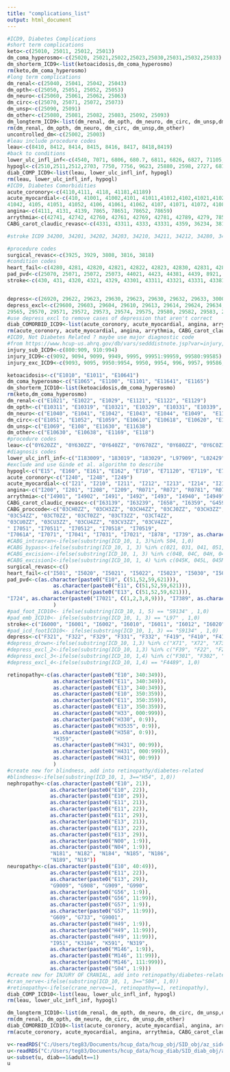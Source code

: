 ```yaml
---
title: "complications_list"
output: html_document
---
```


```r
#ICD9, Diabetes Complications
#short term complications
keto<-c(25010, 25011, 25012, 25013)
dm_coma_hyperosmo<-c(25020, 25021,25022,25023,25030,25031,25032,25033)
dm_shorterm_ICD9<-list(ketoacidosis,dm_coma_hyperosmo)
rm(keto,dm_coma_hyperosmo)
#long term complications
dm_renal<-c(25040, 25041, 25042, 25043)
dm_opth<-c(25050, 25051, 25052, 25053)
dm_neuro<-c(25060, 25061, 25062, 25063)
dm_circ<-c(25070, 25071, 25072, 25073)
dm_unsp<-c(25090, 25091)
dm_other<-c(25080, 25081, 25082, 25083, 25092, 25093)
dm_longterm_ICD9<-list(dm_renal, dm_opth, dm_neuro, dm_circ, dm_unsp,dm_other)
rm(dm_renal, dm_opth, dm_neuro, dm_circ, dm_unsp,dm_other)
uncontrolled_dm<-c(25002, 25003)
#leau include procedure codes
leau<-c(8410, 8412, 8414, 8415, 8416, 8417, 8418,8419)
#back to conditions
lower_ulc_infl_inf<-c(4540, 7071, 6806, 680.7, 6811, 6826, 6827, 71105, 71106, 71107, 73005,73006, 73007, 73015, 73016, 73017, 73025, 73026, 73027, 73035, 73036, 73037, 73085, 73086, 73087, 73095, 73096, 73097, 7854)
hypogl<-c(2510,2511,2512,2703, 7750, 7756, 9623, 25880, 2598, 2727, 68100, 7071,7072, 7073,7074,7075, 7076, 7077, 7078, 7079, 73000, 7301, 7302, 7318, 2503)
diab_COMP_ICD9<-list(leau, lower_ulc_infl_inf, hypogl)
rm(leau, lower_ulc_infl_inf, hypogl)
#ICD9, Diabetes Comorbidities
acute_coronory<-c(4110,4111, 4118, 41181,41189)
acute_myocardial<-c(410, 41001, 41002,4101, 41011,41012,4102,41021,41022, 4103, 41031, 41032, 4104, 41041,
41042, 4105, 41051, 41052, 4106, 41061, 41062, 4107, 41071, 41072, 4108,41081, 41082, 4109, 41091, 41092, 41189)
angina<-c(4111, 4131, 4139, 7865, 78651, 78652, 78659)
arrythmia<-c(42741, 42742, 42760, 42761, 42769, 42781, 42789, 4279, 7850, 7851, 7853)
CABG_carot_claudic_revasc<-c(4331, 43311, 4333, 43331, 4359, 36234, 3812, 395, 397, 399, 063, 361, 3610, 3611, 3612, 3613, 3614, 3615, 3616, 3617, 3619, 362, 3420, 4270, 4273, 4274, 4275, 4278, 4279, 4280, 4281, 4282, 4283, 4284, 4289, 4340, 4350, 5184, 5185, 5570, 5579, 5609, 5933, 5939, 7810, 9970, 9971, 9973, 9974, 9975, 9985, 5933, 5939, 7810, 9970, 9971, 9973, 9974, 9975, 9985, 34200, 34201, 34202, 34210, 34211, 34212, 34212, 34280, 34281, 34282, 34290, 34291, 34292, 36234, 36812, 42731, 42732, 42741, 42742, 42781, 42789, 42820, 42821, 42822, 42823, 42830, 42831, 42832, 42833, 42840, 42841, 42842, 42843, 43300, 43301, 43310, 43311, 43320, 43321, 43330, 43331, 43380, 43381, 43390, 43391, 43400, 43401, 43410, 43411, 43490, 43491, 43810, 43811, 43812, 43813, 43814, 43814, 43819, 43819, 43820, 43821, 43822, 43830, 43831, 43832, 43840, 43841, 43842, 43850, 43851, 43852, 43853, 43881, 43882, 43883, 43884, 43885, 43889, 99700, 99701, 99702, 99709, 4439)

#stroke ICD9 34200, 34201, 34202, 34203, 34210, 34211, 34212, 34280, 34281, 34282, 34290, 34291, 34292, 36234, 36812, 42731, 42732, 42741, 42742, 42781, 42789, 42820, 42821, 42822, 42823, 42830, 42831, 42832, 42833, 42840, 42841, 42843, 42843, 43300, as.numeric(paste0(433, 00:99), as.numeric(paste0(434, 00:99), as.numeric(paste0(438, 10:89), as.numeric(paste0(518, 51:53), 78191, 78192, 78193, 78194, 78199, 99700, 99701, 99702, 99709, 99731, 99732, 99739, 99741, 99749, 99771, 99772, 99779, 99851, 99859,)

#procedure codes
surgical_revasc<-c(3925, 3929, 3808, 3816, 3818)
#condition codes
heart_fail<-c(4280, 4281, 42820, 42821, 42822, 42823, 42830, 42831, 42832, 42833, 42840, 42841, 42842, 42843, 4289)
pad_pvd<-c(25070, 25071, 25072, 25073, 44021, 4423, 44381, 4439, 8921, 0400, 44422, 70710, 70711, 70712, 70713, 70714, 70715, 70719, 7854)
stroke<-c(430, 431, 4320, 4321, 4329, 43301, 43311, 43321, 43331, 43381, 43391, 43401, 43411, 43491, 43391, 43401, 43411, 43491, 436, "V1254")


depress<-c(26920, 29622, 29623, 29630, 29623, 29630, 29632, 29633, 30000, 30001, 30002, 30009, 30021, 30022, 30023, 30029, 3003, 3004, 3006, 3007, 30081, 30082, 30089, 3009, 3080, 3081, 3082, 3083, 3084, 3089, 3090, 3091, 30924, 30928, 30929, 3093, 3094, 30981, 30982, 30983, 30989, 3099, 311, "V6284", "E9500", "E9501", "E9502", "E9503", "E9504", "E9505", "E9506", "E9507", "E9508", "E9509", "E9510", "E9511", "E9511", "E9518", "E9520", "E9521", "E9528", "E9529","E9530", "E9531", "E9538", "E9539", "E954", "E9950", "E9551", "E9552", "E9554", "E9555", "E9556", "E9559", "E956", "E9570", "E9571", "E9572", "E9579", "E9580", "E9581", "E9582", "E9583", "E9584", "E9585", "E9587", "E9588")
depress_excl<-c(29600, 29603, 29604, 29610, 29613, 29614, 29624, 29634, 29640, 29641, 29642, 29643, 29644, 29650, 29652, 29653, 29654, 29660, 29662, 29663, 29664, 2967, 29680, 29690, 29699, 29500, 29501, 29502, 29503, 29504, 29505, 29510, 29511, 29512, 29513, 29515, 29520, 29521, 29522, 29523, 29524, 29530, 29531, 29532, 29533, 29534, 29535, 29540, 29541, 29542, 29543, 29544, 29545, 29550, 29553, 29554, 29560, 29560, 29562, 29563, 29564, 
29565, 29570, 29571, 29572, 29573, 29574, 29575, 29580, 29582, 29583, 29584, 29585, 29590, 29591, 29592, 29593, 29595, 2970, 2971, 2972, 2973, 2978, 2980, 2981, 2982, 2983, 2984, 2988,2989)
#use depress_excl to remove cases of depression that aren't correct
diab_COMORBID_ICD9<-list(acute_coronory, acute_myocardial, angina, arrythmia, CABG_carot_claudic_revasc, surgical_revasc, heart_fail, pad_pvd, stroke, depress)
rm(acute_coronory, acute_myocardial, angina, arrythmia, CABG_carot_claudic_revasc, surgical_revasc, heart_fail, pad_pvd, stroke, depress)
#ICD9, Not Diabetes Related ? maybe use major diagnostic code
#from https://www.hcup-us.ahrq.gov/db/vars/sedddistnote.jsp?var=injury, hcup ICD-9 diagnosis codes used to identify injury discharges
injury_sub_ICD9<-c(800:909, 910:994)
injury_ICD9<-c(9092, 9094, 9099, 9949, 9995, 99951:99959, 99580:99585)
injury_exc_ICD9<-c(9093, 9095, 9950:9954, 9950, 9954, 996, 9957, 99586, 99589, 996:999)
```

```r
ketoacidosis<-c("E1010", "E1011", "E10641")
dm_coma_hyperosmo<-c("E1065", "E1100", "E1101", "E11641", "E1165")
dm_shorterm_ICD10<-list(ketoacidosis,dm_coma_hyperosmo)
rm(keto,dm_coma_hyperosmo)
dm_renal<-c("E1021", "E1022", "E1029", "E1121", "E1122", "E1129")
dm_opth<-c("E10311", "E10319", "E10321", "E10329", "E10331", "E10339", "E10341", "E10349", "E10351", "E10359", "E1036", "E1039", "E11311", "E11319", "E11321", "E11329", "E1131", "E11339", "E11341", "E11349", "E11351", "E11359", "E1136", "E1139",)
dm_neuro<-c("E1040", "E1041", "E1042", "E1043", "E1044", "E1049",  "E1140", "E1141", "E1142", "E1143", "E1144", "E1149")
dm_circ<-c("E1051", "E1052", "E1059", "E10610", "E10618", "E10620", "E10621", "E10622", "E10628","E1151", "E1152", "E1159", "E11610", "E11618", "E11620", "E11622", "E11628",)
dm_unsp<-c("E1069", "E108", "E11630", "E11638")
dm_other<-c("E10630", "E10638", "E1169", "E118")
#procedure codes
leau<-c("0Y620ZZ", "0Y630ZZ", "0Y640ZZ", "0Y670ZZ", "0Y680ZZ", "0Y6C0Z1", "0Y6C0Z2", "0Y6C0Z3", "0Y6D0Z1", "0Y6D0Z2", "0Y6D0Z3", "0Y6F0ZZ", "0Y6G0ZZ", "0Y6H0Z1", "0Y6H0Z2", "0Y6H0Z3", "0Y6J0Z1", "0Y6J0Z2", "0Y6J0Z3", "0Y6M0Z0", "0Y6M0Z4", "0Y6M0Z5", "0Y6M0Z6", "0Y6M0Z7", "0Y6M0Z8", "0Y6M0Z9", "0Y6M0ZB", "0Y6M0ZC", "06YM0ZD", "06YM0ZF", "06YN0Z0", "0Y6N0Z4", "0Y6N0Z5", "0Y6N0Z6", "0Y6N0Z7", "0Y6N0Z8", "0Y6N0Z9", "0YN0ZB", "0Y6N0ZC", "0Y6N0ZD", "0Y6N0ZF", "0Y6P0Z0", "0Y6POZ1", "0Y6POZ2", "0Y6P0Z3", "0Y6Q0Z0", "0Y6Q0Z1", "0Y6Q0Z2", "0Y6Q0Z3", "0Y6R0Z0", "0Y6R0Z1", "0Y6R0Z2", "0Y6R0Z3", "0Y6S0Z1", "0Y6S0Z2", "0Y6S0Z3", "0Y6T0Z0", "0Y6T0Z1", "0Y6T0Z2", "0Y6T0Z3", "0Y6U0Z0", "0Y6U0Z1", "0Y6U0Z2", "0Y6U0Z3", "0Y6V0Z0", "0Y6V0Z1", "0Y6V0Z2", "0Y6V0Z3", "0Y6W0Z0", "0Y6W0Z1", "0Y6W0Z2", "0Y6W0Z3", "0Y6X0Z0", "0Y6X0Z1", "0Y6X0Z2", "0Y6X0Z3", "0Y6Y0Z0", "0Y6Y0Z1", "0Y6Y0Z2", "0Y6Y0Z3", "0Y6TZ0", "0Y6T0Z1", "0Y6T0Z2", "0Y6T0Z3", "0Y6U0Z0", "0Y6U0Z1", "0Y6U0Z2", "0Y6U0Z3", "0Y6C0Z1", "0Y6C0Z2", "0Y6C0Z3", "0Y620ZZ", "0Y6J0Z1", "0Y6J0Z2", "0YJ0Z3")
#diagnosis codes
lower_ulc_infl_inf<-c("I183009", "183019", "183029", "L97909", "L02429", "L02439", "L02439", "L02629", "L02639", "L03039", "L03049", "L03129", "L03119", "L03119", "L03129", "M00059", "M00159", "M00259", "M00859", "M00069", "M00169", "M00269", "M00869", "M0007909", "M00179", "M00279", "M00879", "M86159", "M86259", "M86169", "M86269", "M86179", "M86279", "M86669", "M86679", "M869", "M90859", "M90869", "M90879", "I96")
#exclude and use Ginde et al. algorithm to describe
hypogl<-c("E15", "E160", "E161", "E162", "E710", "E71120", "E7119", "E712", "P700", "P701", "P704", "T383X1A", "T383X2A", "T383X3A", "T383X4A", "E11618", "E11620", "E11621", "E11622", "E11628", "E11630", "E11638","E11649", "E1165", "E1169", "E348", "E7521", "E7522", "E75249", "E770", "E771", "L03029", "E11618", "E11620", "E11621", "E11622", "E11628", "E11630", "E11638", "E11649", "E1165", "L921", "L942", "L988", "M8610", "M8620", "M8660", "M869", "M9080", "E11641", "E1011", "E10641", "E1101", "E1165", "E1011", "E1065")
acute_coronory<-c("I240", "I248", "I249")
acute_myocardial<-c("I21", "I210", "I211", "I212", "I213", "I214", "I219", "I22", "I220", "I221", "I228", "I229", "I23", "I230", "I231", "I232", "I233", "I234", "I235", "I236", "I238")
angina<-c("I200", "I201", "I208", "I209", "R071", "R072", "R0781", "R0782", "R0789", "R079")
arrythmia<-c("I4901", "I4902", "I491", "I492", "I493", "I4940", "I4949", "I495", "I498", "I499", "R000", "R001", "R002", "R008", "R009")
CABG_carot_claudic_revasc<-c("I63139", "I63239", "I658", "I6359", "G459", "I67848", "H3400", "I63019", "I63119", "I63139", "I6320", "I63219", "I6322", "I63239", "I6330", "I6340", "I6350", "I63509", "I651", "I6529", "I659", "I69898", as.character(paste0("I699", 20:98), "I97710", "I97790", "I97811", "I97821", "I9788", "I9789", "J810", "J951", "J952", "J953", "J95821", "J95822", "J95851", "J95859", "J9588", "J9600", "J9620", "K559", "K5660", "K6811", "K913", "K9181", "K9182", "K9183", "K9186", "K9189", "N135", "N289", "N9989", "R250", "R253", "R259", "R29890", "T81710A", "T81711A", "T81718A", "T8172XA", "T81710A", "T81711A", "T81718A", "T8172XA"))
CABG_proccode<-c("03CH0ZZ", "03CH3ZZ", "03CH4ZZ", "03CJ0ZZ", "03CH3ZZ", "03CJ4ZZ", "03CK0ZZ", "03CK3ZZ", "03CK4ZZ", "03CL0ZZ", "03CL3ZZ", "03CL4ZZ", "03CM0ZZ", "03CM3ZZ", "03CM4ZZ", "03CN0ZZ", "03CN3ZZ", "03CN4ZZ", "03CP0ZZ", "03CP3ZZ", "03CP4ZZ", "03CQ0ZZ", "03CQ3ZZ", "03CQ4ZZ", "03CR0ZZ", "03CR3ZZ", "03CR4ZZ", "03CS0ZZ", "03CS3ZZ", 
"03CS4ZZ", "03CT0ZZ", "03CT0ZZ", "03CT3ZZ", "O3CT4ZZ", 
"03CU0ZZ", "03CU3ZZ", "03CU4ZZ", "03CV3ZZ", "03CV4ZZ", 
" I7051", "I70511", "I70512", "I70518", "I70519", 
"I7061A", "I7071", "I7041", "I7031", "I7021", "I878", "I739", as.character(paste0("G819", 0:4)), "G9781", "G9782", "I509", "I6359", "I658", "I6609", "I6619", "I6629", "I669", "I69928", "I69998", "J9689", "K550", "R001", as.character(paste0("G81", 00:04)), as.character(paste0("G81", 10:14)), "G970", "H3400", "H53129", "I469", "I471", "I4891", "I4892", "I4901", "I4902", "I495", "I498", "I499",             as.character(paste0("I50", 1:4)),                       as.character(paste0("I50", 20:43)))
#CABG_intracran<-ifelse(substring(ICD_10, 1, 3)%in% S04, 1,0)
#CABG_bypass<-ifelse(substring(ICD_10, 1, 3) %in% c(021, 031, 041, 051, 061), 1,0)
#CABG_excision<-ifelse(substring(ICD_10, 1, 3) %in% c(04B, 04C, 04H, 04J, 04L, 04N, 04P, 04Q, 04R, 04S, 04U, 04V, 04W), 1,0)
#CABG_excision1<-ifelse(substring(ICD_10, 1, 4) %in% c(045K, 045L, 045M, 045N, 045P, 045Q, 045R, 045S, 045T, 045U, 045V, 045W, 045Y, 1,0)
surgical_revasc<-c()
heart_fail<-c("I501", "I5020", "I5021", "I5022", "I5023", "I5030", "I5031", "I5032", "I5033", "I5040", "I5041", "I5042", "I5043", "I509")
pad_pvd<-c(as.character(paste0("E10", C(51,52,59,621))), 
               as.character(paste0("E11", C(51,52,59,621))),
               as.character(paste0("E13", C(51,52,59,621))),
"I724", as.character(paste0("I7021", C(1,2,3,8,9))), "I7389", as.character(paste0("S913", C(51,52,59,621)), "A480", "i743", "I96")
               )
#pad_foot_ICD10<- ifelse(substring(ICD_10, 1, 5) == "S9134" , 1,0)
#pad_emb_ICD10<- ifelse(substring(ICD_10, 1, 3) == "L97" , 1,0)
stroke<-c("I6000", "I6001", "I6002", "I6010", "I6011", "I6012", "I6020", "I6021", "6022", "I6030", "I6031", "I6032", "I604", "I6050", "I6051", "I6052", "I606", "I606", "I607", "I6789", "I608", "I609", "I610","I611", "I612", "I613", "I614", "I615", "I616", "I618", "I619", "I6200", "I6201", "I6202", "I6203", "I621", "I629", "I6300", "I63011", "I63012", "I63019", "I6302", "I63031", "I63032", "I63039", "I6309", "I6310", "I63111", "I63112", "I63119", "I6312", "I63131", "I63132", "I63139", "I6319", "I6320", "I63211", "I63219", "I6322", "I63231", "I63232", "I63239", "I6329", "I6330", "I63311", "I63312", "I63319", "I63321", "I63322", "I63329", "I63331", "I63332", "I63339", "I63341", "I63342", "I63349", "I6339", "I6340", "I63411", "I63412", "I63419", "I63421", "I63422", "I63429", "I63431", "I63432", "I63439", "I63441", "I63442", "I63449", "I6349", "I6350", "I63511", "I63512", "I63519", "I63521", "I63522", "I63529", "I63531", "I63532", "I63539", "I63541", "I63542", "I63549", "I6359", "I636", "I638", "I639") 
#pad_icd_footICD10<- ifelse(substring(ICD_10, 1, 3) == "S9134" , 1,0)
depress<-c("F321", "F322", "F329", "F331", "F332", "F419", "F410", "F411", "F418", "F4001", "F4002", "F4010", "F40250", "F40241", "F408", "F42", "F341", "F481", "F4521", "F4522", "F450", "F451", "F459", "F458", "F488", "F489", "F99", "F430", "R457", "F4321", "F4322", "F4323", "F4329", "F948", "F4324", "F4325", "F4310", "F4312", "F438", "F4320", "F329", "R45851",)
#depress_drown<-ifelse(substring(ICD_10, 1,3) %in% c("X71", "X72", "X73", "X74", "X75", "X76", "X77", "X78", "X79", "X80", "X81", "X82") , 1,0)
#depress_excl_2<-ifelse(substring(ICD_10, 1,3) %in% c("F39", "F22", "F24", "F23", "F28", "F29"),1,0)
#depress_excl_3<-ifelse(substring(ICD_10, 1,4) %in% c("F301", "F302", "F323", "F333", "F311", "F312", "F313", "F314", "F315", "F316", "F319", "F348", "F208", "F201", "F202", "F200", "F208", "F205", "F259", "F209"),1,0)
#depress_excl_4<-ifelse(substring(ICD_10, 1,4) == "F4489", 1,0)

retinopathy<-c(as.character(paste0("E10", 340:349)), 
               as.character(paste0("E11", 340:349)),
               as.character(paste0("E13", 340:349)),
               as.character(paste0("E10", 350:359)),
               as.character(paste0("E11", 350:359)),
               as.character(paste0("E13", 350:359)),
               as.character(paste0("H33", 000:999)),
               as.character(paste0("H330", 0:9)),
               as.character(paste0("H3535", 0:9)),
               as.character(paste0("H358", 0:9)),
               "H359",
               as.character(paste0("H431", 00:99)),
               as.character(paste0("H431", 000:999)),
               as.character(paste0("H431", 00:99))
               )
#create new for blindness, add into retinopathy/diabetes-related
#blindness<-ifelse(substring(ICD_10, 1, 3=="H54", 1,0))
nephropathy<-c(as.character(paste0("E10", 21)), 
              as.character(paste0("E10", 22)),
              as.character(paste0("E10", 29)),
              as.character(paste0("E11", 21)), 
              as.character(paste0("E11", 22)),
              as.character(paste0("E11", 29)),
              as.character(paste0("E13", 21)), 
              as.character(paste0("E13", 22)),
              as.character(paste0("E13", 29)),
              as.character(paste0("N00", 1:9)),
              as.character(paste0("N04", 1:9)),
              "N181", "N182", "N184", "N185", "N186",
              "N189", "N19"))
neuropathy<-c(as.character(paste0("E10", 40:49)), 
              as.character(paste0("E11", 22)),
              as.character(paste0("E13", 29)),
              "G9009", "G908", "G909", "G990", 
              as.character(paste0("G56", 1:9)),
              as.character(paste0("G56", 11:99)),
              as.character(paste0("G57", 1:9)),
              as.character(paste0("G57", 11:99)),
              "G609", "G733", "G9001",
              as.character(paste0("H49", 1:9)),
              as.character(paste0("H49", 11:99)),
              as.character(paste0("H49", 11:99)),
              "I951", "K3184", "K591", "N319", 
              as.character(paste0("M146", 1:9)),
              as.character(paste0("M146", 11:99)),
              as.character(paste0("M146", 111:999)),
              as.character(paste0("S04", 1:9)))
#create new for INJURY OF CRANIAL, add into retinopathy/diabetes-related
#cran_nerve<-ifelse(substring(ICD_10, 1, 3=="S04", 1,0))
#retinopathy<-ifelse(crane_nerve==1, retinopathy==1, retinopathy),
diab_COMP_ICD10<-list(leau, lower_ulc_infl_inf, hypogl)
rm(leau, lower_ulc_infl_inf, hypogl)

dm_longterm_ICD10<-list(dm_renal, dm_opth, dm_neuro, dm_circ, dm_unsp,dm_other)
rm(dm_renal, dm_opth, dm_neuro, dm_circ, dm_unsp,dm_other)
diab_COMORBID_ICD10<-list(acute_coronory, acute_myocardial, angina, arrythmia, CABG_carot_claudic_revasc, surgical_revasc, heart_fail, pad_pvd, stroke, depress)
rm(acute_coronory, acute_myocardial, angina, arrythmia, CABG_carot_claudic_revasc, surgical_revasc, heart_fail, pad_pvd, stroke, depress)

```


```r
v<-readRDS("C:/Users/teg83/Documents/hcup_data/hcup_obj/SID_obj/az_sidc_2008.RDS")
u<-readRDS("C:/Users/teg83/Documents/hcup_data/hcup_diab/SID_diab_obj/az_sidc_2008_diab.RDS")
u<-subset(u, diab==1&adult==1)
u
```


```r




```


```r




```


```r




```


```r




```


```r




```


```r



```


```r
```


